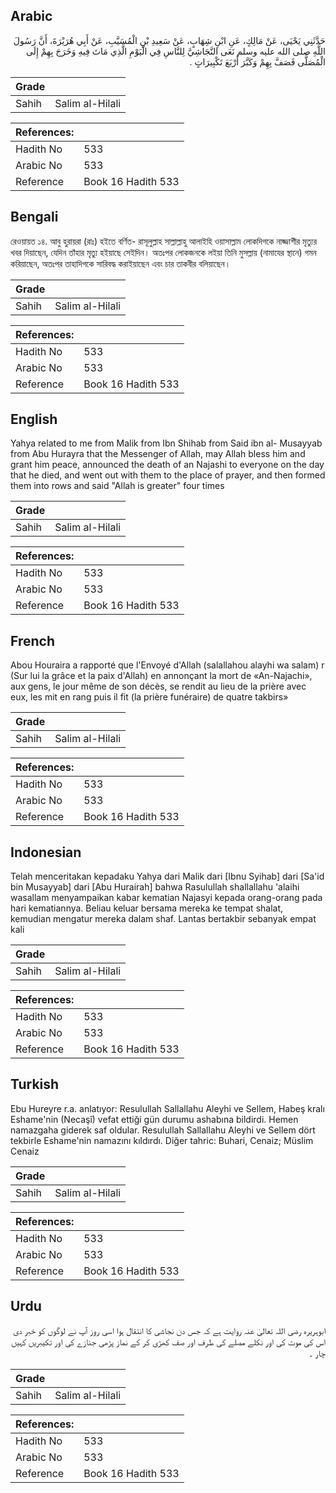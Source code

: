 ## Arabic


<div dir="rtl" lang="ar" style={{fontSize:'larger',backgroundColor:'#f8f9fa',padding:20}}>
حَدَّثَنِي يَحْيَى، عَنْ مَالِكٍ، عَنِ ابْنِ شِهَابٍ، عَنْ سَعِيدِ بْنِ الْمُسَيَّبِ، عَنْ أَبِي هُرَيْرَةَ، أَنَّ رَسُولَ اللَّهِ صلى الله عليه وسلم نَعَى النَّجَاشِيَّ لِلنَّاسِ فِي الْيَوْمِ الَّذِي مَاتَ فِيهِ وَخَرَجَ بِهِمْ إِلَى الْمُصَلَّى فَصَفَّ بِهِمْ وَكَبَّرَ أَرْبَعَ تَكْبِيرَاتٍ ‏.‏
</div>
<div style={{backgroundColor:'#f8f9fa',padding:20, marginBottom: 10}}><table> <thead> <tr> <th>Grade</th> <th></th> </tr> </thead> <tbody> <tr><td>Sahih</td><td>Salim al-Hilali</td></tr></tbody></table><table> <thead> <tr> <th>References:</th> <th></th> </tr> </thead> <tbody><tr><td>Hadith No</td><td>533</td></tr><tr><td>Arabic No</td><td>533</td></tr><tr><td>Reference</td><td>Book 16 Hadith 533</td></tr></tbody></table></div>

## Bengali


<div dir="ltr" lang="bn" style={{fontSize:'larger',backgroundColor:'#f8f9fa',padding:20}}>
রেওয়ায়ত ১৪. আবু হুরায়রা (রাঃ) হইতে বর্ণিত- রাসূলুল্লাহ সাল্লাল্লাহু আলাইহি ওয়াসাল্লাম লোকদিগকে নাজ্জাশীর মৃত্যুর খবর দিয়াছেন, যেদিন তাঁহার মৃত্যু হইয়াছে সেইদিন। অতঃপর লোকজনকে লইয়া তিনি মুসল্লায় (নামাযের স্থানে) গমন করিয়াছেন, অতঃপর তাহাদিগকে সারিবদ্ধ করাইয়াছেন এবং চার তাকবীর বলিয়াছেন।
</div>
<div style={{backgroundColor:'#f8f9fa',padding:20, marginBottom: 10}}><table> <thead> <tr> <th>Grade</th> <th></th> </tr> </thead> <tbody> <tr><td>Sahih</td><td>Salim al-Hilali</td></tr></tbody></table><table> <thead> <tr> <th>References:</th> <th></th> </tr> </thead> <tbody><tr><td>Hadith No</td><td>533</td></tr><tr><td>Arabic No</td><td>533</td></tr><tr><td>Reference</td><td>Book 16 Hadith 533</td></tr></tbody></table></div>

## English


<div dir="ltr" lang="en" style={{fontSize:'larger',backgroundColor:'#f8f9fa',padding:20}}>
Yahya related to me from Malik from Ibn Shihab from Said ibn al- Musayyab from Abu Hurayra that the Messenger of Allah, may Allah bless him and grant him peace, announced the death of an Najashi to everyone on the day that he died, and went out with them to the place of prayer, and then formed them into rows and said "Allah is greater" four times
</div>
<div style={{backgroundColor:'#f8f9fa',padding:20, marginBottom: 10}}><table> <thead> <tr> <th>Grade</th> <th></th> </tr> </thead> <tbody> <tr><td>Sahih</td><td>Salim al-Hilali</td></tr></tbody></table><table> <thead> <tr> <th>References:</th> <th></th> </tr> </thead> <tbody><tr><td>Hadith No</td><td>533</td></tr><tr><td>Arabic No</td><td>533</td></tr><tr><td>Reference</td><td>Book 16 Hadith 533</td></tr></tbody></table></div>

## French


<div dir="ltr" lang="fr" style={{fontSize:'larger',backgroundColor:'#f8f9fa',padding:20}}>
Abou Houraira a rapporté que l'Envoyé d'Allah (salallahou alayhi wa salam) r (Sur lui la grâce et la paix d'Allah) en annonçant la mort de «An-Najachi», aux gens, le jour même de son décès, se rendit au lieu de la prière avec eux, les mit en rang puis il fit (la prière funéraire) de quatre takbirs»
</div>
<div style={{backgroundColor:'#f8f9fa',padding:20, marginBottom: 10}}><table> <thead> <tr> <th>Grade</th> <th></th> </tr> </thead> <tbody> <tr><td>Sahih</td><td>Salim al-Hilali</td></tr></tbody></table><table> <thead> <tr> <th>References:</th> <th></th> </tr> </thead> <tbody><tr><td>Hadith No</td><td>533</td></tr><tr><td>Arabic No</td><td>533</td></tr><tr><td>Reference</td><td>Book 16 Hadith 533</td></tr></tbody></table></div>

## Indonesian


<div dir="ltr" lang="id" style={{fontSize:'larger',backgroundColor:'#f8f9fa',padding:20}}>
Telah menceritakan kepadaku Yahya dari Malik dari [Ibnu Syihab] dari [Sa'id bin Musayyab] dari [Abu Hurairah] bahwa Rasulullah shallallahu 'alaihi wasallam menyampaikan kabar kematian Najasyi kepada orang-orang pada hari kematiannya. Beliau keluar bersama mereka ke tempat shalat, kemudian mengatur mereka dalam shaf. Lantas bertakbir sebanyak empat kali
</div>
<div style={{backgroundColor:'#f8f9fa',padding:20, marginBottom: 10}}><table> <thead> <tr> <th>Grade</th> <th></th> </tr> </thead> <tbody> <tr><td>Sahih</td><td>Salim al-Hilali</td></tr></tbody></table><table> <thead> <tr> <th>References:</th> <th></th> </tr> </thead> <tbody><tr><td>Hadith No</td><td>533</td></tr><tr><td>Arabic No</td><td>533</td></tr><tr><td>Reference</td><td>Book 16 Hadith 533</td></tr></tbody></table></div>

## Turkish


<div dir="ltr" lang="tr" style={{fontSize:'larger',backgroundColor:'#f8f9fa',padding:20}}>
Ebu Hureyre r.a. anlatıyor: Resulullah Sallallahu Aleyhi ve Sellem, Habeş kralı Eshame'nin (Necaşî) vefat ettiği gün durumu ashabına bildirdi. Hemen namazgaha giderek saf oldular. Resulullah Sallallahu Aleyhi ve Sellem dört tekbirle Eshame'nin namazını kıldırdı. Diğer tahric: Buhari, Cenaiz; Müslim Cenaiz
</div>
<div style={{backgroundColor:'#f8f9fa',padding:20, marginBottom: 10}}><table> <thead> <tr> <th>Grade</th> <th></th> </tr> </thead> <tbody> <tr><td>Sahih</td><td>Salim al-Hilali</td></tr></tbody></table><table> <thead> <tr> <th>References:</th> <th></th> </tr> </thead> <tbody><tr><td>Hadith No</td><td>533</td></tr><tr><td>Arabic No</td><td>533</td></tr><tr><td>Reference</td><td>Book 16 Hadith 533</td></tr></tbody></table></div>

## Urdu


<div dir="rtl" lang="ur" style={{fontSize:'larger',backgroundColor:'#f8f9fa',padding:20}}>
ابوہریرہ رضی اللہ تعالیٰ عنہ روایت ہے کہ جس دن نجاشی کا انتقال ہوا اسی روز آپ نے لوگوں کو خبر دی اس کی موت کی اور نکلے مصلے کی طرف اور صف کھڑی کر کے نماز پڑھی جنازے کی اور تکیبریں کہیں چار ۔
</div>
<div style={{backgroundColor:'#f8f9fa',padding:20, marginBottom: 10}}><table> <thead> <tr> <th>Grade</th> <th></th> </tr> </thead> <tbody> <tr><td>Sahih</td><td>Salim al-Hilali</td></tr></tbody></table><table> <thead> <tr> <th>References:</th> <th></th> </tr> </thead> <tbody><tr><td>Hadith No</td><td>533</td></tr><tr><td>Arabic No</td><td>533</td></tr><tr><td>Reference</td><td>Book 16 Hadith 533</td></tr></tbody></table></div>